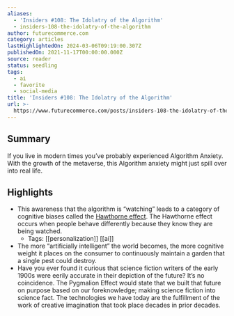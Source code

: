 ```yaml
---
aliases:
  - 'Insiders #108: The Idolatry of the Algorithm'
  - insiders-108-the-idolatry-of-the-algorithm
author: futurecommerce.com
category: articles
lastHighlightedOn: 2024-03-06T09:19:00.307Z
publishedOn: 2021-11-17T00:00:00.000Z
source: reader
status: seedling
tags:
  - ai
  - favorite
  - social-media
title: 'Insiders #108: The Idolatry of the Algorithm'
url: >-
  https://www.futurecommerce.com/posts/insiders-108-the-idolatry-of-the-algorithm
---
```

## Summary

If you live in modern times you’ve probably experienced Algorithm Anxiety. With the growth of the metaverse, this Algorithm anxiety might just spill over into real life.

## Highlights

- This awareness that the algorithm is “watching” leads to a category of cognitive biases called the [Hawthorne effect](https://en.wikipedia.org/wiki/Hawthorne_effect). The Hawthorne effect occurs when people behave differently because they know they are being watched.
    - Tags: [[personalization]] [[ai]]
- The more “artificially intelligent” the world becomes, the more cognitive weight it places on the consumer to continuously maintain a garden that a single pest could destroy.
- Have you ever found it curious that science fiction writers of the early 1900s were eerily accurate in their depiction of the future? It’s no coincidence. The Pygmalion Effect would state that we built that future on purpose based on our foreknowledge; making science fiction into science fact. The technologies we have today are the fulfillment of the work of creative imagination that took place decades in prior decades.
